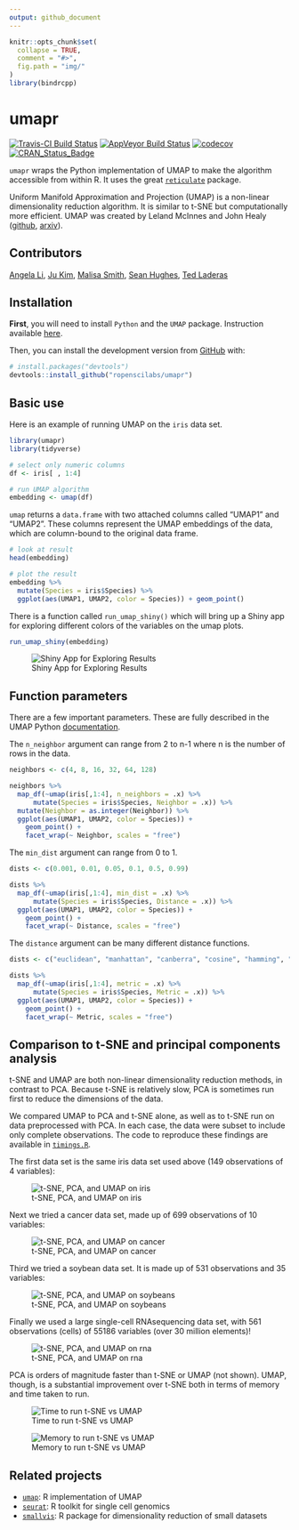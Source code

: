 ```yaml
---
output: github_document
---
```


<!-- README.md is generated from README.Rmd. Please edit that file -->

```r
knitr::opts_chunk$set(
  collapse = TRUE,
  comment = "#>",
  fig.path = "img/"
)
library(bindrcpp)
```

# umapr

[![Travis-CI Build Status](https://travis-ci.org/ropenscilabs/umapr.svg?branch=master)](https://travis-ci.org/ropenscilabs/umapr)
[![AppVeyor Build Status](https://ci.appveyor.com/api/projects/status/github/juyeongkim/umapr?branch=master&svg=true)](https://ci.appveyor.com/project/juyeongkim/umapr)
[![codecov](https://codecov.io/gh/ropenscilabs/umapr/branch/master/graph/badge.svg)](https://codecov.io/gh/ropenscilabs/umapr)
[![CRAN_Status_Badge](http://www.r-pkg.org/badges/version/umapr)](https://cran.r-project.org/package=umapr)

`umapr` wraps the Python implementation of UMAP to make the algorithm accessible from within R. It uses the great [`reticulate`](https://cran.r-project.org/web/packages/reticulate/index.html) package.

Uniform Manifold Approximation and Projection (UMAP) is a non-linear dimensionality reduction algorithm. It is similar to t-SNE but computationally more efficient. UMAP was created by Leland McInnes and John Healy ([github](https://github.com/lmcinnes/umap), [arxiv](https://arxiv.org/abs/1802.03426)). 

## Contributors 

[Angela Li](https://github.com/angela-li), [Ju Kim](https://github.com/juyeongkim), [Malisa Smith](https://github.com/malisas), [Sean Hughes](https://github.com/seaaan), [Ted Laderas](https://github.com/laderast)

## Installation

**First**, you will need to install `Python` and the `UMAP` package. Instruction available [here](https://github.com/lmcinnes/umap#installing).

Then, you can install the development version from [GitHub](https://github.com/) with:

``` r
# install.packages("devtools")
devtools::install_github("ropenscilabs/umapr")
```

## Basic use

Here is an example of running UMAP on the `iris` data set. 

```r
library(umapr)
library(tidyverse)

# select only numeric columns
df <- iris[ , 1:4]

# run UMAP algorithm
embedding <- umap(df)
```

`umap` returns a `data.frame` with two attached columns called "UMAP1" and "UMAP2". These columns represent the UMAP embeddings of the data, which are column-bound to the original data frame. 

```r
# look at result
head(embedding)

# plot the result
embedding %>% 
  mutate(Species = iris$Species) %>%
  ggplot(aes(UMAP1, UMAP2, color = Species)) + geom_point()
```

There is a function called `run_umap_shiny()` which will bring up a Shiny app for exploring different colors of the variables on the umap plots.

```r
run_umap_shiny(embedding)
```

![Shiny App for Exploring Results](img/shiny.png)

## Function parameters

There are a few important parameters. These are fully described in the UMAP Python [documentation](https://github.com/lmcinnes/umap/blob/bf1c3e5c89ea393c9de10bd66c5e3d9bc30588ee/notebooks/UMAP%20usage%20and%20parameters.ipynb). 

The `n_neighbor` argument can range from 2 to n-1 where n is the number of rows in the data.
 
```r
neighbors <- c(4, 8, 16, 32, 64, 128)

neighbors %>% 
  map_df(~umap(iris[,1:4], n_neighbors = .x) %>% 
      mutate(Species = iris$Species, Neighbor = .x)) %>% 
  mutate(Neighbor = as.integer(Neighbor)) %>% 
  ggplot(aes(UMAP1, UMAP2, color = Species)) + 
    geom_point() + 
    facet_wrap(~ Neighbor, scales = "free")
```

The `min_dist` argument can range from 0 to 1. 

```r
dists <- c(0.001, 0.01, 0.05, 0.1, 0.5, 0.99)

dists %>% 
  map_df(~umap(iris[,1:4], min_dist = .x) %>% 
      mutate(Species = iris$Species, Distance = .x)) %>% 
  ggplot(aes(UMAP1, UMAP2, color = Species)) + 
    geom_point() + 
    facet_wrap(~ Distance, scales = "free")
```

The `distance` argument can be many different distance functions. 

```r
dists <- c("euclidean", "manhattan", "canberra", "cosine", "hamming", "dice")

dists %>% 
  map_df(~umap(iris[,1:4], metric = .x) %>% 
      mutate(Species = iris$Species, Metric = .x)) %>% 
  ggplot(aes(UMAP1, UMAP2, color = Species)) + 
    geom_point() + 
    facet_wrap(~ Metric, scales = "free")
```

## Comparison to t-SNE and principal components analysis

t-SNE and UMAP are both non-linear dimensionality reduction methods, in contrast to PCA. Because t-SNE is relatively slow, PCA is sometimes run first to reduce the dimensions of the data. 

We compared UMAP to PCA and t-SNE alone, as well as to t-SNE run on data preprocessed with PCA. In each case, the data were subset to include only complete observations. The code to reproduce these findings are available in [`timings.R`](timings.R). 

The first data set is the same iris data set used above (149 observations of 4 variables): 

![t-SNE, PCA, and UMAP on iris](img/multiple_algorithms_iris.png)

Next we tried a cancer data set, made up of 699 observations of 10 variables: 

![t-SNE, PCA, and UMAP on cancer](img/multiple_algorithms_cancer.png)

Third we tried a soybean data set. It is made up of 531 observations and 35 variables: 

![t-SNE, PCA, and UMAP on soybeans](img/multiple_algorithms_bean.png)

Finally we used a large single-cell RNAsequencing data set, with 561 observations (cells) of 55186 variables (over 30 million elements)! 

![t-SNE, PCA, and UMAP on rna](img/multiple_algorithms_rna.png)

PCA is orders of magnitude faster than t-SNE or UMAP (not shown). UMAP, though, is a substantial improvement over t-SNE both in terms of memory and time taken to run. 

![Time to run t-SNE vs UMAP](img/multiple_algorithms_time.png)

![Memory to run t-SNE vs UMAP](img/multiple_algorithms_memory.png)

## Related projects

* [`umap`](https://github.com/tkonopka/umap): R implementation of UMAP
* [`seurat`](https://github.com/satijalab/seurat): R toolkit for single cell genomics
* [`smallvis`](https://github.com/jlmelville/smallvis): R package for dimensionality reduction of small datasets

